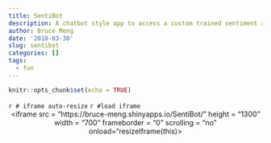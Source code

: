 ```yaml
---
title: SentiBot
description: A chatbot style app to access a custom trained sentiment algorithm
author: Bruce Meng
date: '2018-03-30'
slug: sentibot
categories: []
tags:
  - fun
---
```

```r
knitr::opts_chunk$set(echo = TRUE)

```

`r # iframe auto-resize`
<head>
<script>
  function resizeIframe(obj) {
    obj.style.height = obj.contentWindow.document.body.scrollHeight + 'px';
  }
</script>
</head>

`r #load iframe`
<center>
<iframe src = "https://bruce-meng.shinyapps.io/SentiBot/" height = "1300" width = "700" frameborder = "0" scrolling = "no" onload="resizeIframe(this)></iframe>
</center>

